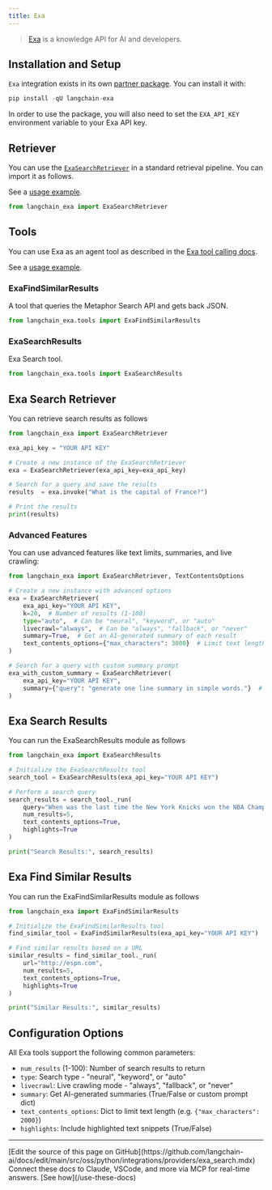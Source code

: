 ```yaml
---
title: Exa
---
```


>[Exa](https://exa.ai/) is a knowledge API for AI and developers.
>

## Installation and Setup

`Exa` integration exists in its own [partner package](https://pypi.org/project/langchain-exa/). You can install it with:

```python
pip install -qU langchain-exa
```

In order to use the package, you will also need to set the `EXA_API_KEY` environment variable to your Exa API key.

## Retriever

You can use the [`ExaSearchRetriever`](/oss/python/integrations/tools/exa_search#using-exasearchretriever) in a standard retrieval pipeline. You can import it as follows.

See a [usage example](/oss/python/integrations/tools/exa_search).

```python
from langchain_exa import ExaSearchRetriever
```

## Tools

You can use Exa as an agent tool as described in the [Exa tool calling docs](/oss/python/integrations/tools/exa_search#use-within-an-agent).

See a [usage example](/oss/python/integrations/tools/exa_search).

### ExaFindSimilarResults

A tool that queries the Metaphor Search API and gets back JSON.

```python
from langchain_exa.tools import ExaFindSimilarResults
```

### ExaSearchResults

Exa Search tool.

```python
from langchain_exa.tools import ExaSearchResults
```

## Exa Search Retriever

You can retrieve search results as follows

```python
from langchain_exa import ExaSearchRetriever

exa_api_key = "YOUR API KEY"

# Create a new instance of the ExaSearchRetriever
exa = ExaSearchRetriever(exa_api_key=exa_api_key)

# Search for a query and save the results
results  = exa.invoke("What is the capital of France?")

# Print the results
print(results)
```

### Advanced Features

You can use advanced features like text limits, summaries, and live crawling:

```python
from langchain_exa import ExaSearchRetriever, TextContentsOptions

# Create a new instance with advanced options
exa = ExaSearchRetriever(
    exa_api_key="YOUR API KEY",
    k=20,  # Number of results (1-100)
    type="auto",  # Can be "neural", "keyword", or "auto"
    livecrawl="always",  # Can be "always", "fallback", or "never"
    summary=True,  # Get an AI-generated summary of each result
    text_contents_options={"max_characters": 3000}  # Limit text length
)

# Search for a query with custom summary prompt
exa_with_custom_summary = ExaSearchRetriever(
    exa_api_key="YOUR API KEY",
    summary={"query": "generate one line summary in simple words."}  # Custom summary prompt
)
```

## Exa Search Results

You can run the ExaSearchResults module as follows

```python
from langchain_exa import ExaSearchResults

# Initialize the ExaSearchResults tool
search_tool = ExaSearchResults(exa_api_key="YOUR API KEY")

# Perform a search query
search_results = search_tool._run(
    query="When was the last time the New York Knicks won the NBA Championship?",
    num_results=5,
    text_contents_options=True,
    highlights=True
)

print("Search Results:", search_results)
```

## Exa Find Similar Results

You can run the ExaFindSimilarResults module as follows

```python
from langchain_exa import ExaFindSimilarResults

# Initialize the ExaFindSimilarResults tool
find_similar_tool = ExaFindSimilarResults(exa_api_key="YOUR API KEY")

# Find similar results based on a URL
similar_results = find_similar_tool._run(
    url="http://espn.com",
    num_results=5,
    text_contents_options=True,
    highlights=True
)

print("Similar Results:", similar_results)
```

## Configuration Options

All Exa tools support the following common parameters:

- `num_results` (1-100): Number of search results to return
- `type`: Search type - "neural", "keyword", or "auto"
- `livecrawl`: Live crawling mode - "always", "fallback", or "never"
- `summary`: Get AI-generated summaries (True/False or custom prompt dict)
- `text_contents_options`: Dict to limit text length (e.g. `{"max_characters": 2000}`)
- `highlights`: Include highlighted text snippets (True/False)

---

<Callout icon="pen-to-square" iconType="regular">
    [Edit the source of this page on GitHub](https://github.com/langchain-ai/docs/edit/main/src/oss/python/integrations/providers/exa_search.mdx)
</Callout>
<Tip icon="terminal" iconType="regular">
    Connect these docs to Claude, VSCode, and more via MCP for    real-time answers. [See how](/use-these-docs)
</Tip>

